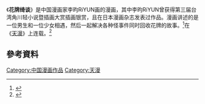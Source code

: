 《'''花牌绮谈'''》是中国漫画家李昀RiYUN画的漫画，其中李昀RiYUN曾获得第三届台湾角川轻小说暨插画大赏插画银赏，且在日本漫画杂志发表过作品。漫画讲述的是一位男生和一位少女相遇，然后一起解决各种怪事件同时回收花牌的故事。<ref>{{Cite news|url=http://comic.qq.com/a/20110915/000037.htm|title=《天漫》驻刊作者档案|language=zh-cn|publisher=腾讯|author=|date=2011年9月15日|accessdate=2015-04-23|archive-date=2015-09-20|archive-url=https://web.archive.org/web/20150920052004/http://comic.qq.com/a/20110915/000037.htm|dead-url=no}}</ref>在《[[天漫|天漫]]》上连载。<ref>{{Cite news|url=http://game.21cn.com/zhuanti/comic/tianman/a/2011/0902/10/9038240.shtml|title=《天漫》驻刊作者档案 《花牌绮谈》作者：李昀RiYUN|language=zh-cn|publisher=21cn|author=|date=2011-09-02|accessdate=2015-04-23}}{{dead link|date=2018年4月 |bot=InternetArchiveBot |fix-attempted=yes }}</ref>

== 參考資料 ==
{{Reflist}}[[Category:中国漫画作品|Category:中国漫画作品]]
[[Category:天漫|Category:天漫]]